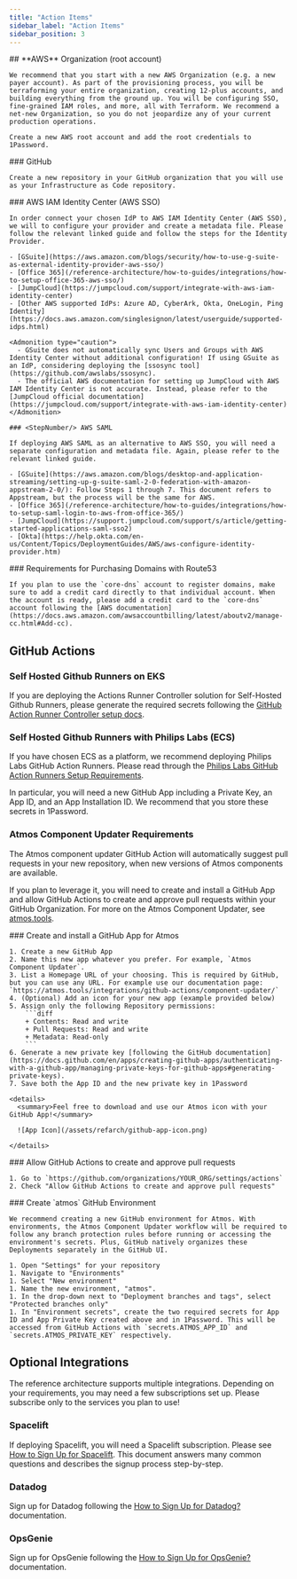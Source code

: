 ```yaml
---
title: "Action Items"
sidebar_label: "Action Items"
sidebar_position: 3
---
```


<Steps>
  <Step>
    ## <StepNumber/> **AWS** Organization (root account)

    We recommend that you start with a new AWS Organization (e.g. a new payer account). As part of the provisioning process, you will be terraforming your entire organization, creating 12-plus accounts, and building everything from the ground up. You will be configuring SSO, fine-grained IAM roles, and more, all with Terraform. We recommend a net-new Organization, so you do not jeopardize any of your current production operations.

    Create a new AWS root account and add the root credentials to 1Password.
  </Step>

  <Step>
    ### <StepNumber/> GitHub

    Create a new repository in your GitHub organization that you will use as your Infrastructure as Code repository.
  </Step>

  <Step>
    ### <StepNumber/> AWS IAM Identity Center (AWS SSO)

    In order connect your chosen IdP to AWS IAM Identity Center (AWS SSO), we will to configure your provider and create a metadata file. Please follow the relevant linked guide and follow the steps for the Identity Provider.

    - [GSuite](https://aws.amazon.com/blogs/security/how-to-use-g-suite-as-external-identity-provider-aws-sso/)
    - [Office 365](/reference-architecture/how-to-guides/integrations/how-to-setup-office-365-aws-sso/)
    - [JumpCloud](https://jumpcloud.com/support/integrate-with-aws-iam-identity-center)
    - [Other AWS supported IdPs: Azure AD, CyberArk, Okta, OneLogin, Ping Identity](https://docs.aws.amazon.com/singlesignon/latest/userguide/supported-idps.html)

    <Admonition type="caution">
      - GSuite does not automatically sync Users and Groups with AWS Identity Center without additional configuration! If using GSuite as an IdP, considering deploying the [ssosync tool](https://github.com/awslabs/ssosync).
      - The official AWS documentation for setting up JumpCloud with AWS IAM Identity Center is not accurate. Instead, please refer to the [JumpCloud official documentation](https://jumpcloud.com/support/integrate-with-aws-iam-identity-center)
    </Admonition>
  </Step>

  <Step>

    ### <StepNumber/> AWS SAML

    If deploying AWS SAML as an alternative to AWS SSO, you will need a separate configuration and metadata file. Again, please refer to the relevant linked guide.

    - [GSuite](https://aws.amazon.com/blogs/desktop-and-application-streaming/setting-up-g-suite-saml-2-0-federation-with-amazon-appstream-2-0/): Follow Steps 1 through 7. This document refers to Appstream, but the process will be the same for AWS.
    - [Office 365](/reference-architecture/how-to-guides/integrations/how-to-setup-saml-login-to-aws-from-office-365/)
    - [JumpCloud](https://support.jumpcloud.com/support/s/article/getting-started-applications-saml-sso2)
    - [Okta](https://help.okta.com/en-us/Content/Topics/DeploymentGuides/AWS/aws-configure-identity-provider.htm)
  </Step>

  <Step>
    ### <StepNumber/> Requirements for Purchasing Domains with Route53

    If you plan to use the `core-dns` account to register domains, make sure to add a credit card directly to that individual account. When the account is ready, please add a credit card to the `core-dns` account following the [AWS documentation](https://docs.aws.amazon.com/awsaccountbilling/latest/aboutv2/manage-cc.html#Add-cc).
  </Step>
</Steps>

## GitHub Actions

### Self Hosted Github Runners on EKS

If you are deploying the Actions Runner Controller solution for Self-Hosted Github Runners, please generate the required secrets following the
[GitHub Action Runner Controller setup docs](/reference-architecture/setup/github-arc/#requirements).

### Self Hosted Github Runners with Philips Labs (ECS)

If you have chosen ECS as a platform, we recommend deploying Philips Labs GitHub Action Runners. Please read through the [Philips Labs GitHub Action Runners Setup Requirements](/reference-architecture/setup/philips-labs-github-runners/#requirements).

In particular, you will need a new GitHub App including a Private Key, an App ID, and an App Installation ID. We recommend that you store these secrets in 1Password.

### Atmos Component Updater Requirements

The Atmos component updater GitHub Action will automatically suggest pull requests in your new repository, when new versions of Atmos components are available.

If you plan to leverage it, you will need to create and install a GitHub App and allow GitHub Actions to create and approve pull requests within your GitHub Organization. For more on the Atmos Component Updater, see [atmos.tools](https://atmos.tools/integrations/github-actions/component-updater).

<Steps>
  <Step>
    ### <StepNumber/> Create and install a GitHub App for Atmos

    1. Create a new GitHub App
    2. Name this new app whatever you prefer. For example, `Atmos Component Updater`.
    3. List a Homepage URL of your choosing. This is required by GitHub, but you can use any URL. For example use our documentation page: `https://atmos.tools/integrations/github-actions/component-updater/`
    4. (Optional) Add an icon for your new app (example provided below)
    5. Assign only the following Repository permissions:
        ```diff
        + Contents: Read and write
        + Pull Requests: Read and write
        + Metadata: Read-only
        ```
    6. Generate a new private key [following the GitHub documentation](https://docs.github.com/en/apps/creating-github-apps/authenticating-with-a-github-app/managing-private-keys-for-github-apps#generating-private-keys).
    7. Save both the App ID and the new private key in 1Password

    <details>
      <summary>Feel free to download and use our Atmos icon with your GitHub App!</summary>

      ![App Icon](/assets/refarch/github-app-icon.png)

    </details>
  </Step>

  <Step>
    ### <StepNumber/> Allow GitHub Actions to create and approve pull requests

    1. Go to `https://github.com/organizations/YOUR_ORG/settings/actions`
    2. Check "Allow GitHub Actions to create and approve pull requests"
  </Step>

  <Step>
    ### <StepNumber/> Create `atmos` GitHub Environment

    We recommend creating a new GitHub environment for Atmos. With environments, the Atmos Component Updater workflow will be required to follow any branch protection rules before running or accessing the environment's secrets. Plus, GitHub natively organizes these Deployments separately in the GitHub UI.

    1. Open "Settings" for your repository
    1. Navigate to "Environments"
    1. Select "New environment"
    1. Name the new environment, "atmos".
    1. In the drop-down next to "Deployment branches and tags", select "Protected branches only"
    1. In "Environment secrets", create the two required secrets for App ID and App Private Key created above and in 1Password. This will be accessed from GitHub Actions with `secrets.ATMOS_APP_ID` and `secrets.ATMOS_PRIVATE_KEY` respectively.
  </Step>
</Steps>

## Optional Integrations

The reference architecture supports multiple integrations. Depending on your requirements, you may need a few subscriptions set up. Please subscribe only to the services you plan to use!

### Spacelift

If deploying Spacelift, you will need a Spacelift subscription. Please see [How to Sign Up for Spacelift](/reference-architecture/how-to-guides/integrations/spacelift/). This document answers many common questions and describes the signup process step-by-step.

### Datadog

Sign up for Datadog following the [How to Sign Up for Datadog?](/reference-architecture/how-to-guides/integrations/datadog/how-to-sign-up-for-datadog/) documentation.

### OpsGenie

Sign up for OpsGenie following the [How to Sign Up for OpsGenie?](/reference-architecture/how-to-guides/tutorials/how-to-implement-incident-management-with-opsgenie/how-to-sign-up-for-opsgenie/) documentation.
